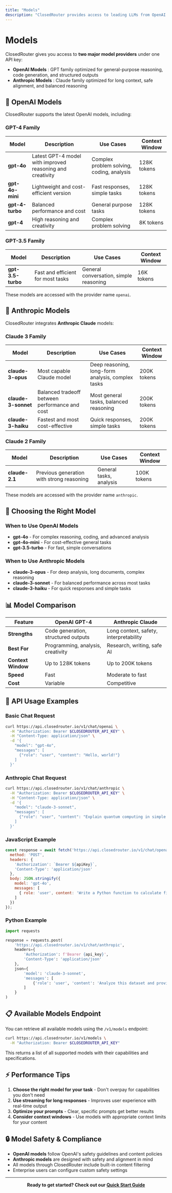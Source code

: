 ```yaml
---
title: "Models"
description: "ClosedRouter provides access to leading LLMs from OpenAI and Anthropic through a single unified API."
---
```


# Models

ClosedRouter gives you access to **two major model providers** under one API key:

- **OpenAI Models** : GPT family optimized for general-purpose reasoning, code generation, and structured outputs
- **Anthropic Models** : Claude family optimized for long context, safe alignment, and balanced reasoning

## 🤖 OpenAI Models

ClosedRouter supports the latest OpenAI models, including:

### GPT-4 Family

| Model | Description | Use Cases | Context Window |
|-------|-------------|-----------|----------------|
| **gpt-4o** | Latest GPT-4 model with improved reasoning and creativity | Complex problem solving, coding, analysis | 128K tokens |
| **gpt-4o-mini** | Lightweight and cost-efficient version | Fast responses, simple tasks | 128K tokens |
| **gpt-4-turbo** | Balanced performance and cost | General purpose tasks | 128K tokens |
| **gpt-4** | High reasoning and creativity | Complex problem solving | 8K tokens |

### GPT-3.5 Family

| Model | Description | Use Cases | Context Window |
|-------|-------------|-----------|----------------|
| **gpt-3.5-turbo** | Fast and efficient for most tasks | General conversation, simple reasoning | 16K tokens |

These models are accessed with the provider name `openai`.

## 🧠 Anthropic Models

ClosedRouter integrates **Anthropic Claude** models:

### Claude 3 Family

| Model | Description | Use Cases | Context Window |
|-------|-------------|-----------|----------------|
| **claude-3-opus** | Most capable Claude model | Deep reasoning, long-form analysis, complex tasks | 200K tokens |
| **claude-3-sonnet** | Balanced tradeoff between performance and cost | Most general tasks, balanced reasoning | 200K tokens |
| **claude-3-haiku** | Fastest and most cost-effective | Quick responses, simple tasks | 200K tokens |

### Claude 2 Family

| Model | Description | Use Cases | Context Window |
|-------|-------------|-----------|----------------|
| **claude-2.1** | Previous generation with strong reasoning | General tasks, analysis | 100K tokens |

These models are accessed with the provider name `anthropic`.

## 🎯 Choosing the Right Model

### When to Use OpenAI Models

- **gpt-4o** - For complex reasoning, coding, and advanced analysis
- **gpt-4o-mini** - For cost-effective general tasks
- **gpt-3.5-turbo** - For fast, simple conversations

### When to Use Anthropic Models

- **claude-3-opus** - For deep analysis, long documents, complex reasoning
- **claude-3-sonnet** - For balanced performance across most tasks
- **claude-3-haiku** - For quick responses and simple tasks

## 📊 Model Comparison

| Feature | OpenAI GPT-4 | Anthropic Claude |
|---------|---------------|------------------|
| **Strengths** | Code generation, structured outputs | Long context, safety, interpretability |
| **Best For** | Programming, analysis, creativity | Research, writing, safe AI |
| **Context Window** | Up to 128K tokens | Up to 200K tokens |
| **Speed** | Fast | Moderate to fast |
| **Cost** | Variable | Competitive |

## 🔧 API Usage Examples

### Basic Chat Request

```bash
curl https://api.closedrouter.io/v1/chat/openai \
  -H "Authorization: Bearer $CLOSEDROUTER_API_KEY" \
  -H "Content-Type: application/json" \
  -d '{
    "model": "gpt-4o",
    "messages": [
      {"role": "user", "content": "Hello, world!"}
    ]
  }'
```

### Anthropic Chat Request

```bash
curl https://api.closedrouter.io/v1/chat/anthropic \
  -H "Authorization: Bearer $CLOSEDROUTER_API_KEY" \
  -H "Content-Type: application/json" \
  -d '{
    "model": "claude-3-sonnet",
    "messages": [
      {"role": "user", "content": "Explain quantum computing in simple terms"}
    ]
  }'
```

### JavaScript Example

```javascript
const response = await fetch('https://api.closedrouter.io/v1/chat/openai', {
  method: 'POST',
  headers: {
    'Authorization': `Bearer ${apiKey}`,
    'Content-Type': 'application/json'
  },
  body: JSON.stringify({
    model: 'gpt-4o',
    messages: [
      { role: 'user', content: 'Write a Python function to calculate fibonacci numbers' }
    ]
  })
});
```

### Python Example

```python
import requests

response = requests.post(
    'https://api.closedrouter.io/v1/chat/anthropic',
    headers={
        'Authorization': f'Bearer {api_key}',
        'Content-Type': 'application/json'
    },
    json={
        'model': 'claude-3-sonnet',
        'messages': [
            {'role': 'user', 'content': 'Analyze this dataset and provide insights'}
        ]
    }
)
```

## 📋 Available Models Endpoint

You can retrieve all available models using the `/v1/models` endpoint:

```bash
curl https://api.closedrouter.io/v1/models \
  -H "Authorization: Bearer $CLOSEDROUTER_API_KEY"
```

This returns a list of all supported models with their capabilities and specifications.

## ⚡ Performance Tips

1. **Choose the right model for your task** - Don't overpay for capabilities you don't need
2. **Use streaming for long responses** - Improves user experience with real-time output
3. **Optimize your prompts** - Clear, specific prompts get better results
4. **Consider context windows** - Use models with appropriate context limits for your content

## 🔒 Model Safety & Compliance

- **OpenAI models** follow OpenAI's safety guidelines and content policies
- **Anthropic models** are designed with safety and alignment in mind
- All models through ClosedRouter include built-in content filtering
- Enterprise users can configure custom safety settings

---

<div align="center">
  <strong>Ready to get started? Check out our <a href="/docs/quickstart">Quick Start Guide</a></strong>
</div>